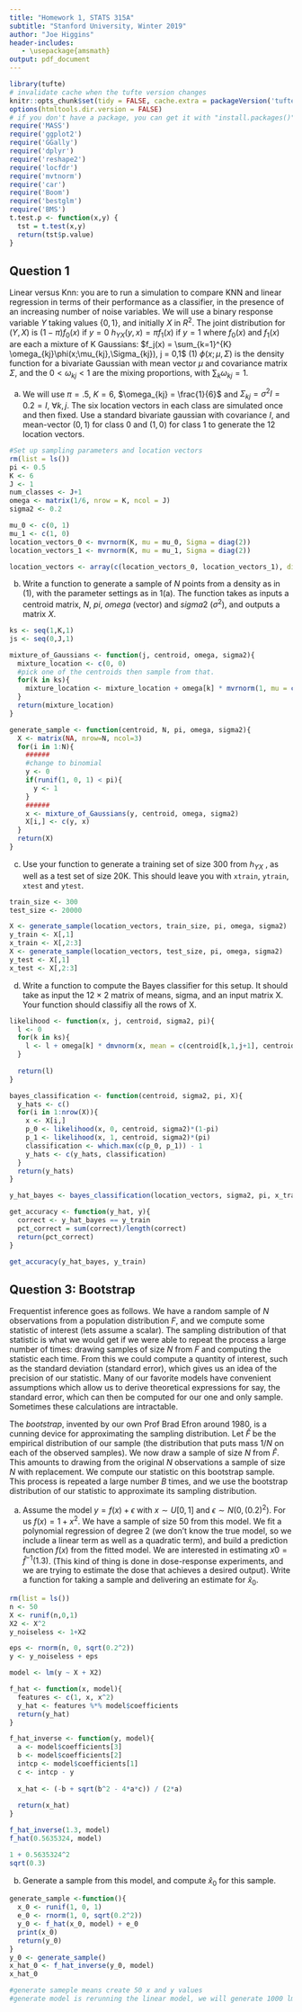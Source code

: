 ```yaml
---
title: "Homework 1, STATS 315A"
subtitle: "Stanford University, Winter 2019"
author: "Joe Higgins"
header-includes:
   - \usepackage{amsmath}
output: pdf_document
---
```


```r
library(tufte)
# invalidate cache when the tufte version changes
knitr::opts_chunk$set(tidy = FALSE, cache.extra = packageVersion('tufte'))
options(htmltools.dir.version = FALSE)
# if you don't have a package, you can get it with "install.packages()"
require('MASS')
require('ggplot2')
require('GGally')
require('dplyr')
require('reshape2')
require('locfdr')
require('mvtnorm')
require('car')
require('Boom')
require('bestglm')
require('BMS')
t.test.p <- function(x,y) {
  tst = t.test(x,y)
  return(tst$p.value)
}

```


## Question 1

Linear versus Knn: you are to run a simulation to compare KNN and linear regression in terms of their performance as a classifier, in the presence of an increasing number of noise variables. We will use a binary response variable $Y$ taking values $\{0,1\}$, and initially $X$ in $R^{2}$. The joint distribution for $(Y,X)$ is
$(1-\pi) f_0(x)$ if $y = 0$
$h_{YX}(y,x)= \pi f_1(x)$ if $y = 1$
where $f_0(x)$ and $f_1(x)$ are each a mixture of K Gaussians:
$f_j(x) = \sum_{k=1}^{K} \omega_{kj}\phi(x;\mu_{kj},\Sigma_{kj}), j = 0,1$ (1)
$\phi(x;\mu,\Sigma)$ is the density function for a bivariate Gaussian with mean vector $\mu$ and covariance matrix $\Sigma$, and the $0 < \omega_{kj} < 1$ are the mixing proportions, with  $\sum_k \omega_{kj} = 1$.

(a) We will use $\pi = .5$, $K=6$, $\omega_{kj} = \frac{1}{6}$ and $\Sigma_{kj} = \sigma^2I= 0.2 = I$, $\forall k,j$. The six location vectors in each class are simulated once and then fixed. Use a standard bivariate gaussian with covariance $I$, and mean-vector $(0,1)$ for class 0 and $(1,0)$ for class 1 to generate the 12 location vectors.

```r
#Set up sampling parameters and location vectors
rm(list = ls())
pi <- 0.5
K <- 6
J <- 1
num_classes <- J+1
omega <- matrix(1/6, nrow = K, ncol = J)
sigma2 <- 0.2

mu_0 <- c(0, 1)
mu_1 <- c(1, 0)
location_vectors_0 <- mvrnorm(K, mu = mu_0, Sigma = diag(2))
location_vectors_1 <- mvrnorm(K, mu = mu_1, Sigma = diag(2))

location_vectors <- array(c(location_vectors_0, location_vectors_1), dim = c(K,num_classes,num_classes))

```

(b) Write a function to generate a sample of $N$ points from a density as in (1), with the parameter settings as in 1(a). The function takes as inputs a centroid matrix, $N$, $pi$, $omega$ (vector) and $sigma2$ ($\sigma^2$), and outputs a matrix $X$.

```r
ks <- seq(1,K,1)
js <- seq(0,J,1)

mixture_of_Gaussians <- function(j, centroid, omega, sigma2){
  mixture_location <- c(0, 0)
  #pick one of the centroids then sample from that.
  for(k in ks){
    mixture_location <- mixture_location + omega[k] * mvrnorm(1, mu = c(centroid[k,1,j+1], centroid[k,2,j+1]), Sigma = sqrt(sigma2)*diag(2))
  }
  return(mixture_location)
}

generate_sample <- function(centroid, N, pi, omega, sigma2){
  X <- matrix(NA, nrow=N, ncol=3)
  for(i in 1:N){
    ######
    #change to binomial
    y <- 0
    if(runif(1, 0, 1) < pi){
      y <- 1
    }
    ######
    x <- mixture_of_Gaussians(y, centroid, omega, sigma2)
    X[i,] <- c(y, x)
  }
  return(X)
}

```

(c) Use your function to generate a training set of size 300 from $h_{YX}$ , as well as a test set of size 20K. This should leave you with `xtrain`, `ytrain`, `xtest` and `ytest`.

```r
train_size <- 300
test_size <- 20000

X <- generate_sample(location_vectors, train_size, pi, omega, sigma2)
y_train <- X[,1]
x_train <- X[,2:3]
X <- generate_sample(location_vectors, test_size, pi, omega, sigma2)
y_test <- X[,1]
x_test <- X[,2:3]
```

(d) Write a function to compute the Bayes classifier for this setup. It should take as input the 12 × 2 matrix of means, sigma, and an input matrix X. Your function should classifiy all the rows of X.

```r
likelihood <- function(x, j, centroid, sigma2, pi){
  l <- 0
  for(k in ks){
    l <- l + omega[k] * dmvnorm(x, mean = c(centroid[k,1,j+1], centroid[k,2,j+1]), sigma = sqrt(sigma2)*diag(2))
  }
  
  return(l)
}

bayes_classification <- function(centroid, sigma2, pi, X){
  y_hats <- c()
  for(i in 1:nrow(X)){
    x <- X[i,]
    p_0 <- likelihood(x, 0, centroid, sigma2)*(1-pi)
    p_1 <- likelihood(x, 1, centroid, sigma2)*(pi)
    classification <- which.max(c(p_0, p_1)) - 1
    y_hats <- c(y_hats, classification)
  }
  return(y_hats)
}

y_hat_bayes <- bayes_classification(location_vectors, sigma2, pi, x_train)

get_accuracy <- function(y_hat, y){ 
  correct <- y_hat_bayes == y_train
  pct_correct = sum(correct)/length(correct)
  return(pct_correct) 
}

get_accuracy(y_hat_bayes, y_train)
```

## Question 3: Bootstrap
Frequentist inference goes as follows. We have a random sample of $N$ observations from a population distribution $F$, and we compute some statistic of interest (lets assume a scalar). The sampling distribution of that statistic is what we would get if we were able to repeat the process a large number of times: drawing samples of size $N$ from $F$ and computing the statistic each time. From this we could compute a quantity of interest, such as the standard deviation (standard error), which gives us an idea of the precision of our statistic. Many of our favorite models have convenient assumptions which allow us to derive theoretical expressions for say, the standard error, which can then be computed for our one and only sample. Sometimes these calculations are intractable.

The *bootstrap*, invented by our own Prof Brad Efron around 1980, is a cunning device for approximating the sampling distribution. Let $\hat{F}$ be the empirical distribution of our sample (the distribution that puts mass $1/N$ on each of the observed samples). We now draw a sample of size $N$ from $\hat{F}$. This amounts to drawing from the original $N$ observations a sample of size $N$ with replacement. We compute our statistic on this bootstrap sample. This process is repeated a large number $B$ times, and we use the bootstrap distribution of our statistic to approximate its sampling distribution.

(a) Assume the model $y = f(x)+\epsilon$  with $x \sim U[0,1]$ and $\epsilon \sim N(0,(0.2)^2)$. For us $f(x) = 1 + x^2$. We have a sample of size 50 from this model. We fit a polynomial regression of degree 2 (we don’t know the true model, so we include a linear term as well as a quadratic term), and build a prediction function $f(x)$ from the fitted model. We are interested in estimating $x0 = \hat{f}^{-1}(1.3)$. (This kind of thing is done in dose-response experiments, and we are trying to estimate the dose that achieves a desired output). Write a function for taking a sample and delivering an estimate for $\hat{x}_0$.

```r
rm(list = ls())
n <- 50
X <- runif(n,0,1)
X2 <- X^2
y_noiseless <- 1+X2

eps <- rnorm(n, 0, sqrt(0.2^2))
y <- y_noiseless + eps

model <- lm(y ~ X + X2)

f_hat <- function(x, model){
  features <- c(1, x, x^2)
  y_hat <- features %*% model$coefficients
  return(y_hat)
}

f_hat_inverse <- function(y, model){
  a <- model$coefficients[3]
  b <- model$coefficients[2]
  intcp <- model$coefficients[1]
  c <- intcp - y
  
  x_hat <- (-b + sqrt(b^2 - 4*a*c)) / (2*a)
  
  return(x_hat)
}

f_hat_inverse(1.3, model)
f_hat(0.5635324, model)

1 + 0.5635324^2
sqrt(0.3)

```


(b) Generate a sample from this model, and compute $\hat{x}_0$ for this sample.

```r
generate_sample <-function(){
  x_0 <- runif(1, 0, 1)
  e_0 <- rnorm(1, 0, sqrt(0.2^2))
  y_0 <- f_hat(x_0, model) + e_0
  print(x_0)
  return(y_0)
}
y_0 <- generate_sample()
x_hat_0 <- f_hat_inverse(y_0, model)
x_hat_0

#generate sameple means create 50 x and y values
#generate model is rerunning the linear model, we will generate 1000 lms with 50 datapoints each and loook at distribution of \hat{x}_0 over each of the 1000 realizations
```











